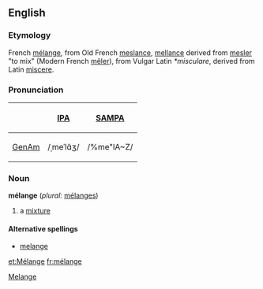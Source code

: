 ==English==
===Etymology===
French [[mélange]], from Old French [[meslance]], [[mellance]] derived from [[mesler]] "to mix" (Modern French [[mêler]]), from Vulgar Latin ''*misculare'', derived from Latin [[miscere]].

===Pronunciation===
{| border=1 cellpadding=5
! !! [[w:International Phonetic Alphabet|IPA]] !! [[w:SAMPA|SAMPA]]
|-
! [[GenAm]]
| /ˌmeˈlɑ̃ʒ/ || /%me"lA~Z/
|}

===Noun===
'''mélange''' (''plural:'' [[mélanges]])

# a [[mixture]]

====Alternative spellings====
*[[melange]]

[[Category:English words spelled with diacritics or ligatures|Melange]]
[[et:Mélange]]
[[fr:mélange]]